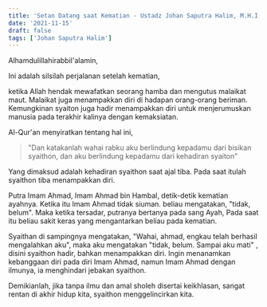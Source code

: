 ```yaml
---
title: 'Setan Datang saat Kematian - Ustadz Johan Saputra Halim, M.H.I. - Perjalanan Setelah Kematian'
date: '2021-11-15'
draft: false
tags: ['Johan Saputra Halim']
---
```


Alhamdulillahirabbil'alamin,

Ini adalah silsilah perjalanan setelah kematian,

ketika Allah hendak mewafatkan seorang hamba dan mengutus malaikat maut. Malaikat juga menampakkan diri di hadapan orang-orang beriman. Kemungkinan syaiton juga hadir menampakkan diri untuk menjerumuskan manusia pada terakhir kalinya dengan kemaksiatan.

Al-Qur'an menyiratkan tentang hal ini,

> "Dan katakanlah wahai rabku aku berlindung kepadamu dari bisikan syaithon, dan aku berlindung kepadamu dari kehadiran syaiton"

Yang dimaksud adalah kehadiran syaithon saat ajal tiba. Pada saat itulah syaithon tiba menampakkan diri.

Putra Imam Ahmad, Imam Ahmad bin Hambal, detik-detik kematian ayahnya. Ketika itu Imam Ahmad tidak siuman. beliau mengatakan, "tidak, belum". Maka ketika tersadar, putranya bertanya pada sang Ayah, Pada saat itu beliau sakit keras yang mengantarkan beliau pada kematian.

Syaithan di sampingnya mengatakan, "Wahai, ahmad, engkau telah berhasil mengalahkan aku", maka aku mengatakan "tidak, belum. Sampai aku mati" , disini syaithon hadir, bahkan menampakkan diri. Ingin menanamkan kebanggaan diri pada diri Imam Ahmad, namun Imam Ahmad dengan ilmunya, ia menghindari jebakan syaithon.

Demikianlah, jika tanpa ilmu dan amal sholeh disertai keikhlasan, sangat rentan di akhir hidup kita, syaithon menggelincirkan kita.

